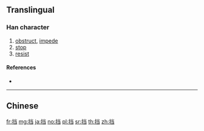 {{also|擋}}
==Translingual==

===Han character===
{{Han char|rn=64|rad=手|as=06|sn=9|four=|canj=QFSM|ids=⿰扌当}}

# [[obstruct]], [[impede]]
# [[stop]]
# [[resist]]

====References====
* {{Han ref|kx=0431.171|hdz=31869.010|uh=6321|ud=25377}}

----

==Chinese==
{{zh-see|擋}}

[[fr:挡]]
[[mg:挡]]
[[ja:挡]]
[[no:挡]]
[[pl:挡]]
[[sr:挡]]
[[th:挡]]
[[zh:挡]]
